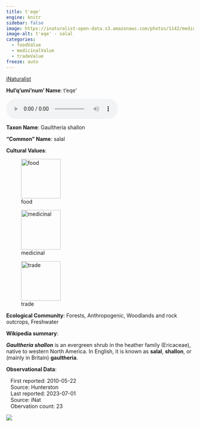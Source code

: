 ```yaml
---
title: t'eqe'
engine: knitr
sidebar: false
image: https://inaturalist-open-data.s3.amazonaws.com/photos/1142/medium.jpg
image-alt: t'eqe' - salal
categories:
  - foodValue
  - medicinalValue
  - tradeValue
freeze: auto
---
```


<div role="img" class="imerss-photo" style="background-image: url(https://inaturalist-open-data.s3.amazonaws.com/photos/1142/medium.jpg)" 
 alt="t'eqe' - salal">
 <a href="https://www.inaturalist.org/taxa/48441" target="_blank" class="taxonDisplay-iNat-extern">iNaturalist<span class="external-link"></span></a>
</div>

**Hul'q'umi'num' Name**: t'eqe'

<audio controls>
  <source src="../../audio/t_eqe__Levi_Wilson_&_Emily_Menzies_Galiano_Island_2022-02-20.mp3" type="audio/mpeg">
</audio>

**Taxon Name**: Gaultheria shallon

**"Common" Name**: salal

**Cultural Values**:

:::{layout-nrow=1}
![food](/files/food.svg){width=106px}

![medicinal](/files/medicinal.svg){width=106px}

![trade](/files/trade.svg){width=106px}
:::

**Ecological Community**: Forests, Anthropogenic, Woodlands and rock outcrops, Freshwater

**Wikipedia summary**:
<p class="mw-empty-elt">

</p>

<p><i><b>Gaultheria shallon</b></i> is an evergreen shrub in the heather family (Ericaceae), native to western North America.  In English, it is known as <b>salal</b>, <b>shallon</b>, or (mainly in Britain) <b>gaultheria</b>.

**Observational Data**:

|    First reported: 2010-05-22

|    Source: Hunterston

|    Last reported: 2023-07-01

|    Source: iNat

|    Obervation count: 23

![](community_dist.png)
